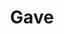 ---
title: Gave
description: |
    For more than 70 years Gave has represented technique, quality and service. Today we are market leaders on the field of low voltage electrical equipment, and are recognised as a trustworthy and competent partner for the electrical sector.
link:
    label: Visit Website
    slug: '/products'
image:
    file: '@images/partners/gave-komponents-partner.jpg'
    alt: Gave
seo:
    title: Gave Products from Komponents
    description: |
        For more than 70 years Gave has represented technique and quality. Today we are market leaders in low voltage electrical equipment, recognised as a trustworthy partner for the electrical sector.
    thumbnail:
        file: '@images/partners/gave-komponents-partner.jpg'
        alt: Gave
---